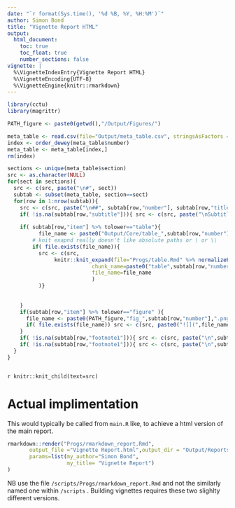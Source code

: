 ```yaml
---
date: "`r format(Sys.time(), '%d %B, %Y, %H:%M')`"
author: Simon Bond
title: "Vignette Report HTML"
output: 
  html_document:
    toc: true
    toc_float: true
    number_sections: false
vignette: |
  %\VignetteIndexEntry{Vignette Report HTML} 
  %\VignetteEncoding{UTF-8} 
  %\VignetteEngine{knitr::rmarkdown}
---
```




```r
library(cctu)
library(magrittr)

PATH_figure <- paste0(getwd(),"/Output/Figures/")

meta_table <- read.csv(file="Output/meta_table.csv", stringsAsFactors = FALSE)
index <- order_dewey(meta_table$number)
meta_table <- meta_table[index,]
rm(index)

sections <- unique(meta_table$section)
src <- as.character(NULL)
for(sect in sections){
  src <- c(src, paste("\n#", sect)) 
  subtab <- subset(meta_table, section==sect)
  for(row in 1:nrow(subtab)){
    src <- c(src, paste("\n##", subtab[row,"number"], subtab[row,"title"], "\nPopulation:", subtab[row,"population"]))
    if( !is.na(subtab[row,"subtitle"])){ src <- c(src, paste("\nSubtitle:",subtab[row,"subtitle"]))}
             
    if( subtab[row,"item"] %>% tolower=="table"){
          file_name <- paste0("Output/Core/table_",subtab[row,"number"],".xml") 
        # knit exapnd really doesn't like absolute paths or \ or \\
        if( file.exists(file_name)){
          src <- c(src, 
               knitr::knit_expand(file="Progs/table.Rmd" %>% normalizePath(),
                           chunk_name=paste0("table",subtab[row,"number"]),
                           file_name=file_name 
                           )
          )}
      
     
    }
    if(subtab[row,"item"] %>% tolower=="figure" ){
      file_name <- paste0(PATH_figure,"fig_",subtab[row,"number"],".png")
      if( file.exists(file_name)) src <- c(src, paste0("![](",file_name,") \n" ))
    }
    if( !is.na(subtab[row,"footnote1"])){ src <- c(src, paste("\n",subtab[row,"footnote1"]))}
    if( !is.na(subtab[row,"footnote1"])){ src <- c(src, paste("\n",subtab[row,"footnote2"]))}
  }
}



```


`r knitr::knit_child(text=src)`


# Actual implimentation

This would typically be called from `main.R` like, to achieve a html version of the main report. 

```r

rmarkdown::render("Progs/rmarkdown_report.Rmd",
       output_file ="Vignette Report.html",output_dir = "Output/Reports",
       params=list(my_author="Simon Bond",
                   my_title= "Vignette Report")
)
```

NB use the file `/scripts/Progs/rmarkdown_report.Rmd` and not the similarly named one within `/scripts` . Building vignettes requires these two slighlty different versions. 

